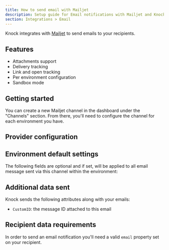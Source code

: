 ```yaml
---
title: How to send email with Mailjet
description: Setup guide for Email notifications with Mailjet and Knock
section: Integrations > Email
---
```



Knock integrates with [Mailjet](https://mailjet.com/) to send emails to your recipients.

## Features

- Attachments support
- Delivery tracking
- Link and open tracking
- Per environment configuration
- Sandbox mode

## Getting started

You can create a new Mailjet channel in the dashboard under the "Channels" section. From there, you'll need to configure the channel for each environment you have.

## Provider configuration

<Attributes>
  <Attribute
    name="API key"
    type="string*"
    description="The public API key for your Mailjet account"
  />
  <Attribute
    name="API secret key"
    type="string*"
    description="The secret API key for your Mailjet account"
  />
  <Attribute
    name="Open tracking"
    type="boolean"
    description="Should the provider track opens on their service?"
  />
  <Attribute
    name="Link tracking"
    type="boolean"
    description="Should the provider track link clicks on their service?"
  />
  <Attribute
    name="From email address"
    type="string | liquid*"
    description="The sender email address (can use Liquid tags)"
  />
  <Attribute
    name="From name"
    type="string | liquid"
    description="The sender name (can use Liquid tags)"
  />
</Attributes>

## Environment default settings

The following fields are optional and if set, will be applied to all email message sent via this channel within the environment:

<Attributes>
  <Attribute
    name="Reply to address"
    type="string | liquid"
    description="The reply-to email address (can use Liquid tags)"
  />
  <Attribute
    name="CC address"
    type="string | liquid"
    description="The cc email address (can use Liquid tags)"
  />
  <Attribute
    name="BCC address"
    type="string | liquid"
    description="The bcc email address (can use Liquid tags)"
  />
</Attributes>

## Additional data sent

Knock sends the following attributes along with your emails:

- `CustomID`: the message ID attached to this email

## Recipient data requirements

In order to send an email notification you'll need a valid `email` property set on your recipient.
